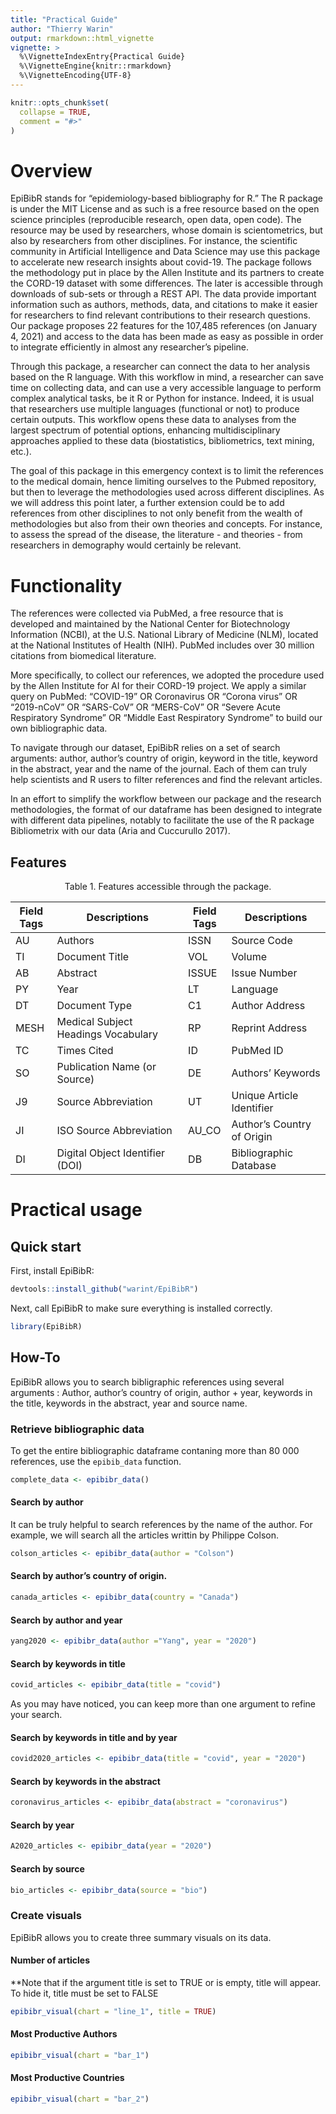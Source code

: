 ```yaml
---
title: "Practical Guide"
author: "Thierry Warin"
output: rmarkdown::html_vignette
vignette: >
  %\VignetteIndexEntry{Practical Guide}
  %\VignetteEngine{knitr::rmarkdown}
  %\VignetteEncoding{UTF-8}
---
```


```r
knitr::opts_chunk$set(
  collapse = TRUE,
  comment = "#>"
)
```

# Overview

EpiBibR stands for "epidemiology-based bibliography for R." The R package is under the MIT License and as such is a free resource based on the open science principles (reproducible research, open data, open code). The resource may be used by researchers, whose domain is scientometrics, but also by researchers from other disciplines. For instance, the scientific community in Artificial Intelligence and Data Science may use this package to accelerate new research insights about covid-19. The package follows the methodology put in place by the Allen Institute and its partners to create the CORD-19 dataset with some differences. The later is accessible through downloads of sub-sets or through a REST API. The data provide important information such as authors, methods, data, and citations to make it easier for researchers to find relevant contributions to their research questions. Our package proposes 22 features for the 107,485 references (on January 4, 2021) and access to the data has been made as easy as possible in order to integrate efficiently in almost any researcher's pipeline.

Through this package, a researcher can connect the data to her analysis based on the R language. With this workflow in mind, a researcher can save time on collecting data, and can use a very accessible language to perform complex analytical tasks, be it R or Python for instance. Indeed, it is usual that researchers use multiple languages (functional or not) to produce certain outputs. This workflow opens these data to analyses from the largest spectrum of potential options, enhancing multidisciplinary approaches applied to these data (biostatistics, bibliometrics, text mining, etc.).

The goal of this package in this emergency context is to limit the references to the medical domain, hence limiting ourselves to the Pubmed repository, but then to leverage the methodologies used across different disciplines. As we will address this point later, a further extension could be to add references from other disciplines to not only benefit from the wealth of methodologies but also from their own theories and concepts. For instance, to assess the spread of the disease, the literature - and theories - from researchers in demography would certainly be relevant.

# Functionality

The references were collected via PubMed, a free resource that is developed and maintained by the National Center for Biotechnology Information (NCBI), at the U.S. National Library of Medicine (NLM), located at the National Institutes of Health (NIH). PubMed includes over 30 million citations from biomedical literature.

More specifically, to collect our references, we adopted the procedure used by the Allen Institute for AI for their CORD-19 project. We apply a similar query on PubMed: “COVID-19” OR Coronavirus OR “Corona virus” OR “2019-nCoV” OR “SARS-CoV” OR “MERS-CoV” OR “Severe Acute Respiratory Syndrome” OR “Middle East Respiratory Syndrome” to build our own bibliographic data.

To navigate through our dataset, EpiBibR relies on a set of search arguments: author, author’s country of origin, keyword in the title, keyword in the abstract, year and the name of the journal. Each of them can truly help scientists and R users to filter references and find the relevant articles.

In an effort to simplify the workflow between our package and the research methodologies, the format of our dataframe has been designed to integrate with different data pipelines, notably to facilitate the use of the R package Bibliometrix with our data (Aria and Cuccurullo 2017).


## Features

<center>
Table 1. Features accessible through the package.
</center>

| Field Tags | Descriptions                        | Field Tags |  Descriptions              |
|------------|-------------------------------------|------------|----------------------------|
| AU         | Authors                             | ISSN       | Source Code                |
| TI         | Document Title                      | VOL        | Volume                     |
| AB         | Abstract                            | ISSUE      | Issue Number               |
| PY         | Year                                | LT         | Language                   |
| DT         | Document Type                       | C1         | Author Address             |
| MESH       | Medical Subject Headings Vocabulary | RP         | Reprint Address            |
| TC         | Times Cited                         | ID         | PubMed ID                  |
| SO         | Publication Name (or Source)        | DE         | Authors’ Keywords          |
| J9         | Source Abbreviation                 | UT         | Unique Article Identifier  |
| JI         | ISO Source Abbreviation             | AU\_CO     | Author’s Country of Origin |
| DI         | Digital Object Identifier (DOI)     | DB         | Bibliographic Database     |





# Practical usage

## Quick start

First, install EpiBibR:

```r
devtools::install_github("warint/EpiBibR")
```

Next, call EpiBibR to make sure everything is installed correctly.

```r
library(EpiBibR)
```


## How-To 

EpiBibR allows you to search bibligraphic references using several arguments : Author, author's country of origin, author + year, keywords in the title, keywords in the abstract, year and source name.

### Retrieve bibliographic data

To get the entire bibliographic dataframe contaning more than 80 000 references, use the `epibib_data` function.

```r
complete_data <- epibibr_data()
```

#### Search by author

It can be truly helpful to search references by the name of the author. For example, we will search all the articles writtin by Philippe Colson.

```r
colson_articles <- epibibr_data(author = "Colson")
```

#### Search by author's country of origin.

```r
canada_articles <- epibibr_data(country = "Canada")
```

#### Search by author and year

```r
yang2020 <- epibibr_data(author ="Yang", year = "2020")
```

#### Search by keywords in title

```r
covid_articles <- epibibr_data(title = "covid")
```

As you may have noticed, you can keep more than one argument to refine your search.

#### Search by keywords in title and by year

```r
covid2020_articles <- epibibr_data(title = "covid", year = "2020")
```


#### Search by keywords in the abstract

```r
coronavirus_articles <- epibibr_data(abstract = "coronavirus")
```

#### Search by year

```r
A2020_articles <- epibibr_data(year = "2020")
```

#### Search by source

```r
bio_articles <- epibibr_data(source = "bio")
```

### Create visuals

EpiBibR allows you to create three summary visuals on its data.

#### Number of articles

**Note that if the argument title is set to TRUE or is empty, title will appear. To hide it, title must be set to FALSE 

```r
epibibr_visual(chart = "line_1", title = TRUE)
```

#### Most Productive Authors
         
```r
epibibr_visual(chart = "bar_1")
```
 
#### Most Productive Countries
 
```r
epibibr_visual(chart = "bar_2")
```


